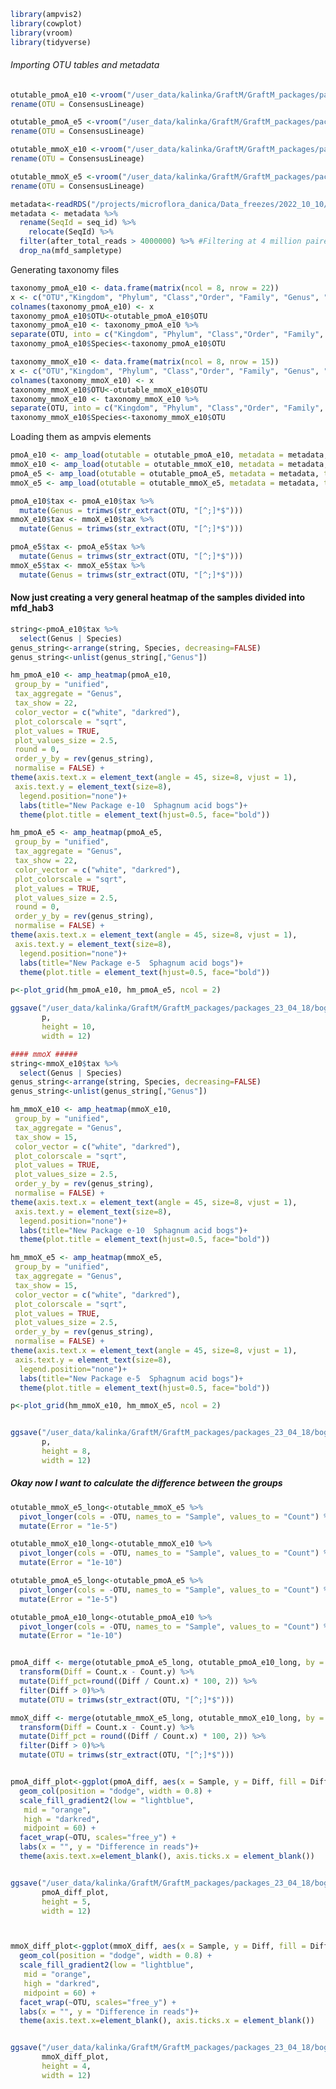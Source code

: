 ```r

library(ampvis2)
library(cowplot)
library(vroom)
library(tidyverse)

```



###### Importing OTU tables and metadata ######
```r
otutable_pmoA_e10 <-vroom("/user_data/kalinka/GraftM/GraftM_packages/packages_23_04_18/bog_test_23_04_18/combined_count_table_pmoA_e10.txt", delim = "\t")%>%
rename(OTU = ConsensusLineage)

otutable_pmoA_e5 <-vroom("/user_data/kalinka/GraftM/GraftM_packages/packages_23_04_18/bog_test_23_04_18/combined_count_table_pmoA_e5.txt", delim = "\t")%>%
rename(OTU = ConsensusLineage)

otutable_mmoX_e10 <-vroom("/user_data/kalinka/GraftM/GraftM_packages/packages_23_04_18/bog_test_23_04_18/combined_count_table_mmoX_e10.txt", delim = "\t")%>%
rename(OTU = ConsensusLineage)

otutable_mmoX_e5 <-vroom("/user_data/kalinka/GraftM/GraftM_packages/packages_23_04_18/bog_test_23_04_18/combined_count_table_mmoX_e5.txt", delim = "\t")%>%
rename(OTU = ConsensusLineage)

metadata<-readRDS("/projects/microflora_danica/Data_freezes/2022_10_10/2022-12-05_mfd-metadata.rds")
metadata <- metadata %>%
  rename(SeqId = seq_id) %>%
    relocate(SeqId) %>%
  filter(after_total_reads > 4000000) %>% #Filtering at 4 million paired end reads
  drop_na(mfd_sampletype)


```

Generating taxonomy files
```r

taxonomy_pmoA_e10 <- data.frame(matrix(ncol = 8, nrow = 22))
x <- c("OTU","Kingdom", "Phylum", "Class","Order", "Family", "Genus", "Species")
colnames(taxonomy_pmoA_e10) <- x
taxonomy_pmoA_e10$OTU<-otutable_pmoA_e10$OTU
taxonomy_pmoA_e10 <- taxonomy_pmoA_e10 %>%
separate(OTU, into = c("Kingdom", "Phylum", "Class","Order", "Family", "Genus", "Species"), sep = '; ', remove=FALSE)
taxonomy_pmoA_e10$Species<-taxonomy_pmoA_e10$OTU

taxonomy_mmoX_e10 <- data.frame(matrix(ncol = 8, nrow = 15))
x <- c("OTU","Kingdom", "Phylum", "Class","Order", "Family", "Genus", "Species")
colnames(taxonomy_mmoX_e10) <- x
taxonomy_mmoX_e10$OTU<-otutable_mmoX_e10$OTU
taxonomy_mmoX_e10 <- taxonomy_mmoX_e10 %>%
separate(OTU, into = c("Kingdom", "Phylum", "Class","Order", "Family", "Genus", "Species"), sep = '; ', remove=FALSE)
taxonomy_mmoX_e10$Species<-taxonomy_mmoX_e10$OTU

```

Loading them as ampvis elements
```r
pmoA_e10 <- amp_load(otutable = otutable_pmoA_e10, metadata = metadata, taxonomy = taxonomy_pmoA_e10, normalise=FALSE)
mmoX_e10 <- amp_load(otutable = otutable_mmoX_e10, metadata = metadata, taxonomy = taxonomy_mmoX_e10, normalise=FALSE)
pmoA_e5 <- amp_load(otutable = otutable_pmoA_e5, metadata = metadata, taxonomy = taxonomy_pmoA_e10, normalise=FALSE)
mmoX_e5 <- amp_load(otutable = otutable_mmoX_e5, metadata = metadata, taxonomy = taxonomy_mmoX_e10, normalise=FALSE)

pmoA_e10$tax <- pmoA_e10$tax %>%
  mutate(Genus = trimws(str_extract(OTU, "[^;]*$")))
mmoX_e10$tax <- mmoX_e10$tax %>%
  mutate(Genus = trimws(str_extract(OTU, "[^;]*$")))

pmoA_e5$tax <- pmoA_e5$tax %>%
  mutate(Genus = trimws(str_extract(OTU, "[^;]*$")))
mmoX_e5$tax <- mmoX_e5$tax %>%
  mutate(Genus = trimws(str_extract(OTU, "[^;]*$")))


```




#### Now just creating a very general heatmap of the samples divided into mfd_hab3###

```r
string<-pmoA_e10$tax %>%
  select(Genus | Species)
genus_string<-arrange(string, Species, decreasing=FALSE)
genus_string<-unlist(genus_string[,"Genus"])

hm_pmoA_e10 <- amp_heatmap(pmoA_e10,
 group_by = "unified",
 tax_aggregate = "Genus",
 tax_show = 22,
 color_vector = c("white", "darkred"),
 plot_colorscale = "sqrt",
 plot_values = TRUE,
 plot_values_size = 2.5,
 round = 0,
 order_y_by = rev(genus_string),
 normalise = FALSE) +
theme(axis.text.x = element_text(angle = 45, size=8, vjust = 1),
 axis.text.y = element_text(size=8),
  legend.position="none")+
  labs(title="New Package e-10  Sphagnum acid bogs")+
  theme(plot.title = element_text(hjust=0.5, face="bold"))

hm_pmoA_e5 <- amp_heatmap(pmoA_e5,
 group_by = "unified",
 tax_aggregate = "Genus",
 tax_show = 22,
 color_vector = c("white", "darkred"),
 plot_colorscale = "sqrt",
 plot_values = TRUE,
 plot_values_size = 2.5,
 round = 0,
 order_y_by = rev(genus_string),
 normalise = FALSE) +
theme(axis.text.x = element_text(angle = 45, size=8, vjust = 1),
 axis.text.y = element_text(size=8),
  legend.position="none")+
  labs(title="New Package e-5  Sphagnum acid bogs")+
  theme(plot.title = element_text(hjust=0.5, face="bold"))

p<-plot_grid(hm_pmoA_e10, hm_pmoA_e5, ncol = 2)

ggsave("/user_data/kalinka/GraftM/GraftM_packages/packages_23_04_18/bog_test_23_04_18/pmoA.png",
       p,
       height = 10,
       width = 12)

#### mmoX #####
string<-mmoX_e10$tax %>%
  select(Genus | Species)
genus_string<-arrange(string, Species, decreasing=FALSE)
genus_string<-unlist(genus_string[,"Genus"])

hm_mmoX_e10 <- amp_heatmap(mmoX_e10,
 group_by = "unified",
 tax_aggregate = "Genus",
 tax_show = 15,
 color_vector = c("white", "darkred"),
 plot_colorscale = "sqrt",
 plot_values = TRUE,
 plot_values_size = 2.5,
 order_y_by = rev(genus_string),
 normalise = FALSE) +
theme(axis.text.x = element_text(angle = 45, size=8, vjust = 1),
 axis.text.y = element_text(size=8),
  legend.position="none")+
  labs(title="New Package e-10  Sphagnum acid bogs")+
  theme(plot.title = element_text(hjust=0.5, face="bold"))

hm_mmoX_e5 <- amp_heatmap(mmoX_e5,
 group_by = "unified",
 tax_aggregate = "Genus",
 tax_show = 15,
 color_vector = c("white", "darkred"),
 plot_colorscale = "sqrt",
 plot_values = TRUE,
 plot_values_size = 2.5,
 order_y_by = rev(genus_string),
 normalise = FALSE) +
theme(axis.text.x = element_text(angle = 45, size=8, vjust = 1),
 axis.text.y = element_text(size=8),
  legend.position="none")+
  labs(title="New Package e-5  Sphagnum acid bogs")+
  theme(plot.title = element_text(hjust=0.5, face="bold"))

p<-plot_grid(hm_mmoX_e10, hm_mmoX_e5, ncol = 2)


ggsave("/user_data/kalinka/GraftM/GraftM_packages/packages_23_04_18/bog_test_23_04_18/mmoX.png",
       p,
       height = 8,
       width = 12)
```



##### Okay now I want to calculate the difference between the groups #####
```r


otutable_mmoX_e5_long<-otutable_mmoX_e5 %>%
  pivot_longer(cols = -OTU, names_to = "Sample", values_to = "Count") %>%
  mutate(Error = "1e-5")

otutable_mmoX_e10_long<-otutable_mmoX_e10 %>%
  pivot_longer(cols = -OTU, names_to = "Sample", values_to = "Count") %>%
  mutate(Error = "1e-10")

otutable_pmoA_e5_long<-otutable_pmoA_e5 %>%
  pivot_longer(cols = -OTU, names_to = "Sample", values_to = "Count") %>%
  mutate(Error = "1e-5")

otutable_pmoA_e10_long<-otutable_pmoA_e10 %>%
  pivot_longer(cols = -OTU, names_to = "Sample", values_to = "Count") %>%
  mutate(Error = "1e-10")


pmoA_diff <- merge(otutable_pmoA_e5_long, otutable_pmoA_e10_long, by = c("OTU", "Sample")) %>%
  transform(Diff = Count.x - Count.y) %>%
  mutate(Diff_pct=round((Diff / Count.x) * 100, 2)) %>%
  filter(Diff > 0)%>%
  mutate(OTU = trimws(str_extract(OTU, "[^;]*$")))

mmoX_diff <- merge(otutable_mmoX_e5_long, otutable_mmoX_e10_long, by = c("OTU", "Sample")) %>%
  transform(Diff = Count.x - Count.y) %>%
  mutate(Diff_pct = round((Diff / Count.x) * 100, 2)) %>%
  filter(Diff > 0)%>%
  mutate(OTU = trimws(str_extract(OTU, "[^;]*$")))


pmoA_diff_plot<-ggplot(pmoA_diff, aes(x = Sample, y = Diff, fill = Diff_pct)) +
  geom_col(position = "dodge", width = 0.8) +
  scale_fill_gradient2(low = "lightblue",
   mid = "orange",
   high = "darkred",
   midpoint = 60) +
  facet_wrap(~OTU, scales="free_y") +
  labs(x = "", y = "Difference in reads")+
  theme(axis.text.x=element_blank(), axis.ticks.x = element_blank())


ggsave("/user_data/kalinka/GraftM/GraftM_packages/packages_23_04_18/bog_test_23_04_18/pmoA_diff.png",
       pmoA_diff_plot,
       height = 5,
       width = 12)



mmoX_diff_plot<-ggplot(mmoX_diff, aes(x = Sample, y = Diff, fill = Diff_pct)) +
  geom_col(position = "dodge", width = 0.8) +
  scale_fill_gradient2(low = "lightblue",
   mid = "orange",
   high = "darkred",
   midpoint = 60) +
  facet_wrap(~OTU, scales="free_y") +
  labs(x = "", y = "Difference in reads")+
  theme(axis.text.x=element_blank(), axis.ticks.x = element_blank())


ggsave("/user_data/kalinka/GraftM/GraftM_packages/packages_23_04_18/bog_test_23_04_18/mmoX_diff.png",
       mmoX_diff_plot,
       height = 4,
       width = 12)
```